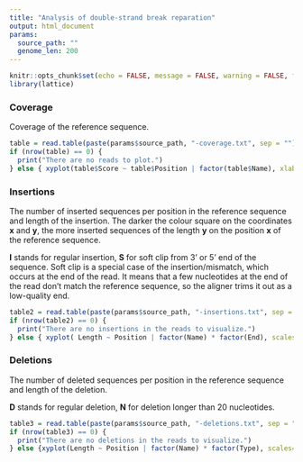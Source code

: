```yaml
---
title: "Analysis of double-strand break reparation"
output: html_document
params:
  source_path: ""
  genome_len: 200
---
```


```r
knitr::opts_chunk$set(echo = FALSE, message = FALSE, warning = FALSE, fig.width = 8)
library(lattice)
```



### Coverage

Coverage of the reference sequence.

``` r
table = read.table(paste(params$source_path, "-coverage.txt", sep = ""), header = TRUE)
if (nrow(table) == 0) {
  print("There are no reads to plot.")
} else { xyplot(table$Score ~ table$Position | factor(table$Name), xlab = "Position", ylab = "Coverage", cex = 0.3, xlim = c(0, params$genome_len))}
```

### Insertions

The number of inserted sequences per position in the reference sequence and length of the insertion. The darker the colour square on the coordinates **x** and **y**, the more inserted sequences of the length **y** on the position **x** of the reference sequence.

**I** stands for regular insertion, **S** for soft clip from 3' or 5' end of the sequence. Soft clip is a special case of the insertion/mismatch, which occurs at the end of the read. It means that a few nucleotides at the end of the read don't match the reference sequence, so the aligner trims it out as a low-quality end.

```r
table2 = read.table(paste(params$source_path, "-insertions.txt", sep = ""), header = TRUE)
if (nrow(table2) == 0) {
  print("There are no insertions in the reads to visualize.")
} else { xyplot( Length ~ Position | factor(Name) * factor(End), scales=list(relation="free"), xlab = "Position", ylab = "Length", xlim = c(0, params$genome_len), data = table2, type = c("p"), lwd = 4, alpha = 0.01, panel = panel.smoothScatter, nbin = c(200), bandwidth = c(1, 0.3))}
```

### Deletions

The number of deleted sequences per position in the reference sequence and length of the deletion.

**D** stands for regular deletion, **N** for deletion longer than 20 nucleotides.

```r
table3 = read.table(paste(params$source_path, "-deletions.txt", sep = ""), header = TRUE)
if (nrow(table3) == 0) {
  print("There are no deletions in the reads to visualize.")
} else {xyplot(Length ~ Position | factor(Name) * factor(Type), scales=list(relation="free"), xlab = "Position", ylab = "Length", xlim = c(0, params$genome_len), data = table3, type = c("p"), lwd = 4, alpha = 0.01, panel = panel.smoothScatter, nbin = c(200), bandwidth = c(1, 0.3))}
    
```


